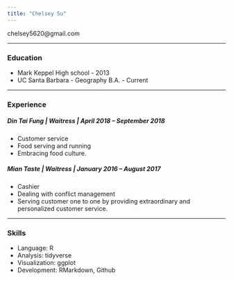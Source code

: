 ```yaml
---
title: "Chelsey Su"
---
```


chelsey5620@gmail.com

---

### Education
- Mark Keppel High school - 2013
- UC Santa Barbara - Geography B.A. - Current

---

### Experience
##### **Din Tai Fung** | Waitress | April 2018 – September 2018
- Customer service
- Food serving and running
- Embracing food culture.

##### **Mian Taste** | Waitress | January 2016 – August 2017
- Cashier
- Dealing with conflict management
- Serving customer one to one by providing extraordinary and personalized customer service.

---

### Skills
* Language: R
* Analysis: tidyverse
* Visualization: ggplot
* Development: RMarkdown, Github

